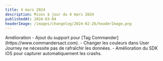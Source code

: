 ```yaml
---
title: 4 mars 2024
description: Mises à jour du 4 mars 2024
publishedAt: 2024-03-04
headerImage: /images/changelog/2024-02-26/headerImage.png
---
```

<Badge variant="noLink" className="m-0">
  <span>Amélioration</span>
</Badge>
- Ajout du support pour [Tag Commander](https://www.commandersact.com).
- Changer les couleurs dans User Journey ne nécessite pas de rafraîchir les données.
- Amélioration du SDK iOS pour capturer automatiquement les crashs.
